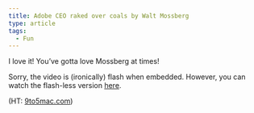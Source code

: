 ```yaml
---
title: Adobe CEO raked over coals by Walt Mossberg
type: article
tags:
  - Fun
---
```


I love it! You’ve gotta love Mossberg at times!  
  

Sorry, the video is (ironically) flash when embedded. However, you can watch the flash-less version [here](http://allthingsd.com/video/?video_id=7425A8A1-9A90-4024-A44C-2E25A6ED03ED).

(HT: [9to5mac.com](http://www.9to5mac.com/70293/adobe-ceo-responds-to-steve-jobs-on-flash/))
